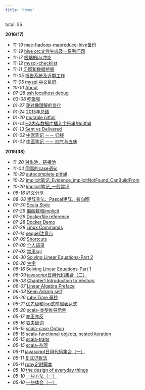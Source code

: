 ```yaml
---
title: "Home"
---
```

total: 55


**2016(17)**

* *11-19* [mac-hadoop-mapreduce-hive备份](mac-hadoop-mapreduce-hive备份.html)
* *11-19* [hive orc文件生成及一系列问题](2016-11-19-hive-orc文件生成及一系列问题.html)
* *11-17* [极端的jar冲突](2016-11-17-极端的jar冲突.html)
* *11-12* [mysql-checklist](2016-11-12-mysql-checklist.html)
* *11-11* [习惯和数据挖掘](2016-11-11-习惯和数据挖掘.html)
* *11-05* [报告系统及近期工作](2016-11-05-报告系统及近期工作.html)
* *11-05* [mysql 中文乱码](2016-11-05-mysql-中文乱码.html)
* *10-10* [About](about.html)
* *07-28* [ssh localhost debug](2016-07-28-一次ssh_localhost.html)
* *03-08* [吃饭钱](2016-03-08-吃饭钱.html)
* *01-27* [我对佛理解的变化](2016-01-27-my_opinion_on_buddha.html)
* *01-24* [2015年总结](2016-01-24-2015年总结.html)
* *01-20* [mutable pitfall](2016-01-20-mutable_pitfall.html)
* *01-14* [H2内存数据库插入字符串的pitfall](2016-01-14-h2_sql_pitfall.html)
* *01-13* [Sent vs Delivered](2016-01-13-send_vs_deliver.html)
* *01-02* [中医笔记 －－ 归经](2016-01-02-中药笔记－归经.html)
* *01-02* [中医笔记 －－ 四气与五味](2016-01-02-中药笔记－四气与五味.html)

**2015(38)**

* *11-20* [对象池、链接池](2015-11-20-object_pool.html)
* *11-04* [同事的case语句](2015-11-04-同事的case语句.html)
* *10-29* [autocomplete pitfall](2015-10-29-autocomplete_pitfall.html)
* *10-22* [implicit笔记_Evidence_implicitNotFound_CanBuildFrom](2015-10-22-implicit笔记_Evidence_implicitNotFound_CanBuildFrom.html)
* *10-20* [implicit笔记_一般常识](2015-10-20-implicit笔记_一般常识.html)
* *08-16* [好文分享](2015-08-16-share-doc.html)
* *08-08* [矩阵乘法、Pascal矩阵、有向图](2015-08-08-矩阵乘法、Pascal矩阵、有向图.html)
* *07-30* [Scala Style](2015-07-30-scala_style.html)
* *07-29* [偏函数和implicit](2015-07-29-偏函数和implicit.html)
* *07-29* [Dockerfile reference](2015-07-29-dockerfile_ref.html)
* *07-28* [Docker Demo](2015-07-28-docker_demo.html)
* *07-28* [Linux Commands](2015-07-28-linux_commands.html)
* *07-14* [sequel注意点](2015-07-14-sequel注意点.html)
* *07-09* [Shortcuts](2015-07-09-shortcuts.html)
* *07-09* [个人语录](2015-07-09-个人语录.html)
* *07-02* [常用sql](2015-07-02-常用sql.html)
* *06-30* [Solving Linear Equations-Part 2](2015-06-30-Solving_Linear_Equations-Part_2.html)
* *06-26* [生字](2015-06-26-生字.html)
* *06-16* [Solving Linear Equations-Part 1](2015-06-16-Solving_Linear_Equations-Part_1.html)
* *06-09* [javascript日用代码集合（二）](2015-06-09-javascript日用代码集合（二）.html)
* *06-08* [Chapter1 Introduction to Vectors](2015-06-08-Chapter_1_Introduction_to_Vectors.html)
* *06-07* [Linear Algebra Preface](2015-06-07-linear-algebra-preface.html)
* *06-03* [Keep Asking self](2015-06-03-keep-asking-self.html)
* *05-26* [ruby Time 毫秒](2015-05-26-ruby_time注意点.html)
* *05-21* [优先级和lisp式前缀表达式](2015-05-21-优先级和lisp式前缀表达式.html)
* *05-20* [scala-类型推导示例](2015-05-20-scala-类型推导示例.html)
* *05-17* [亦正亦反](2016-01-02-亦正亦反.html)
* *05-16* [铁夫破词](2015-05-16-铁夫破词.html)
* *05-15* [scala-case Option](2015-05-15-scala-case_Option.html)
* *05-15* [scala-functional objects, nested iteration](2015-05-15-scala-functional_objects,_nested_iteration.html)
* *05-15* [scala-traits](2015-05-15-scala-traits.html)
* *05-15* [scala-杂项](2015-05-15-scala-杂项.html)
* *05-11* [javascript日用代码集合（一）](2015-05-11-javascript日用代码集合（一）.html)
* *05-11* [复式记账法](2015-05-11-复式记账法.html)
* *05-11* [ruby定时脚本](2015-05-11-ruby定时脚本.html)
* *05-10* [the design of everyday things](2015-05-10-the_design_of_everyday_things.html)
* *05-10* [一些方法（一）](2015-05-10-一些方法（一）.html)
* *05-10* [一些体会（一）](2015-05-10-一些体会（一）.html)
